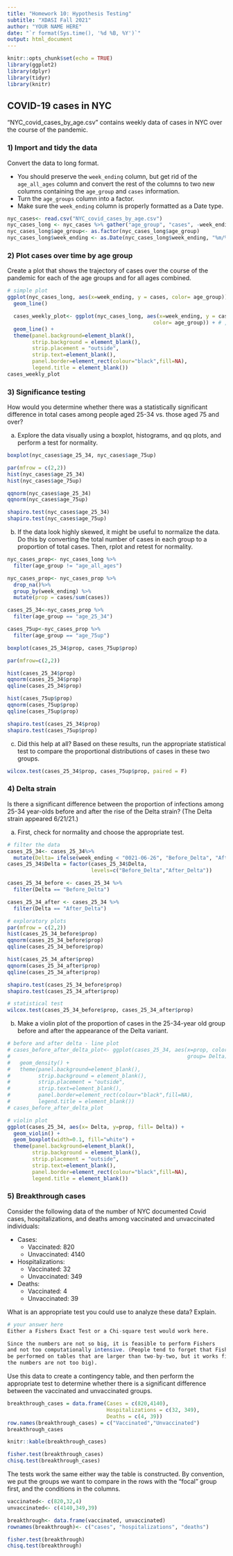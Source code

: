 ```yaml
---
title: "Homework 10: Hypothesis Testing"
subtitle: "XDASI Fall 2021"
author: "YOUR NAME HERE"
date: "`r format(Sys.time(), '%d %B, %Y')`"
output: html_document
---
```


```r
knitr::opts_chunk$set(echo = TRUE)
library(ggplot2)
library(dplyr)
library(tidyr)
library(knitr)
```

## COVID-19 cases in NYC

"NYC_covid_cases_by_age.csv" contains weekly data of cases in NYC over the course of the pandemic. 

### 1) Import and tidy the data

Convert the data to long format.

  + You should preserve the `week_ending` column, but get rid of the `age_all_ages` column and convert the rest of the columns to two new columns containing the `age_group` and `cases` information.
  + Turn the `age_groups` column into a factor.
  + Make sure the `week_ending` column is properly formatted as a Date type.
  
```r

nyc_cases<- read.csv("NYC_covid_cases_by_age.csv")
nyc_cases_long <- nyc_cases %>% gather("age_group", "cases", -week_ending)
nyc_cases_long$age_group<- as.factor(nyc_cases_long$age_group)
nyc_cases_long$week_ending <- as.Date(nyc_cases_long$week_ending, "%m/%d/%Y")
```


### 2) Plot cases over time by age group

Create a plot that shows the trajectory of cases over the course of the pandemic for each of the age groups and for all ages combined.

```r
# simple plot
ggplot(nyc_cases_long, aes(x=week_ending, y = cases, color= age_group)) +
  geom_line()

  cases_weekly_plot<- ggplot(nyc_cases_long, aes(x=week_ending, y = cases, 
                                               color= age_group)) + # , group= age_group)
  geom_line() +
  theme(panel.background=element_blank(), 
        strip.background = element_blank(),
        strip.placement = "outside",
        strip.text=element_blank(),
        panel.border=element_rect(colour="black",fill=NA),
        legend.title = element_blank())  
cases_weekly_plot

```


### 3) Significance testing

How would you determine whether there was a statistically significant difference in total cases among people aged 25-34 vs. those aged 75 and over?  

a) Explore the data visually using a boxplot, histograms, and qq plots, and perform a test for normality.

```r
boxplot(nyc_cases$age_25_34, nyc_cases$age_75up)

par(mfrow = c(2,2))
hist(nyc_cases$age_25_34)
hist(nyc_cases$age_75up)

qqnorm(nyc_cases$age_25_34)
qqnorm(nyc_cases$age_75up)

shapiro.test(nyc_cases$age_25_34)  
shapiro.test(nyc_cases$age_75up)
```


b) If the data look highly skewed, it might be useful to normalize the data. Do this by converting the total number of cases in each group to a proportion of total cases. Then, rplot and retest for normality.

```r
nyc_cases_prop<- nyc_cases_long %>%
  filter(age_group != "age_all_ages")

nyc_cases_prop<- nyc_cases_prop %>%
  drop_na()%>%
  group_by(week_ending) %>% 
  mutate(prop = cases/sum(cases))

cases_25_34<-nyc_cases_prop %>%
  filter(age_group == "age_25_34")

cases_75up<-nyc_cases_prop %>%
  filter(age_group == "age_75up")

boxplot(cases_25_34$prop, cases_75up$prop)

par(mfrow=c(2,2))

hist(cases_25_34$prop)
qqnorm(cases_25_34$prop)
qqline(cases_25_34$prop)

hist(cases_75up$prop)
qqnorm(cases_75up$prop)
qqline(cases_75up$prop)

shapiro.test(cases_25_34$prop) 
shapiro.test(cases_75up$prop)
```

c) Did this help at all? Based on these results, run the appropriate statistical test to compare the proportional distributions of cases in these two groups.

```r
wilcox.test(cases_25_34$prop, cases_75up$prop, paired = F)
```

### 4) Delta strain

Is there a significant difference between the proportion of infections among 25-34 year-olds before and after the rise of the Delta strain? (The Delta strain appeared 6/21/21.)

a) First, check for normality and choose the appropriate test.

```r
# filter the data
cases_25_34<- cases_25_34%>%
  mutate(Delta= ifelse(week_ending < "0021-06-26", "Before_Delta", "After_Delta"))
cases_25_34$Delta = factor(cases_25_34$Delta,
                           levels=c("Before_Delta","After_Delta"))

cases_25_34_before <- cases_25_34 %>%
  filter(Delta == "Before_Delta")

cases_25_34_after <- cases_25_34 %>%
  filter(Delta == "After_Delta")

# exploratory plots
par(mfrow = c(2,2))
hist(cases_25_34_before$prop)
qqnorm(cases_25_34_before$prop)
qqline(cases_25_34_before$prop)

hist(cases_25_34_after$prop)
qqnorm(cases_25_34_after$prop)
qqline(cases_25_34_after$prop)

shapiro.test(cases_25_34_before$prop) 
shapiro.test(cases_25_34_after$prop) 

# statistical test
wilcox.test(cases_25_34_before$prop, cases_25_34_after$prop)

```

b) Make a violin plot of the proportion of cases in the 25-34-year old group before and after the appearance of the Delta variant.

```r

# before and after delta - line plot
# cases_before_after_delta_plot<- ggplot(cases_25_34, aes(x=prop, color= Delta,
#                                                         group= Delta))+
#   geom_density() +
#   theme(panel.background=element_blank(), 
#         strip.background = element_blank(),
#         strip.placement = "outside",
#         strip.text=element_blank(),
#         panel.border=element_rect(colour="black",fill=NA),
#         legend.title = element_blank())  
# cases_before_after_delta_plot

# violin plot
ggplot(cases_25_34, aes(x= Delta, y=prop, fill= Delta)) +
  geom_violin() +
  geom_boxplot(width=0.1, fill="white") +
  theme(panel.background=element_blank(), 
        strip.background = element_blank(),
        strip.placement = "outside",
        strip.text=element_blank(),
        panel.border=element_rect(colour="black",fill=NA),
        legend.title = element_blank())  
```


### 5) Breakthrough cases

Consider the following data of the number of NYC documented Covid cases, hospitalizations, and deaths among vaccinated and unvaccinated individuals:

+ Cases:
  + Vaccinated: 820
  + Unvaccinated: 4140  

+ Hospitalizations:
  + Vaccinated: 32
  + Unvaccinated: 349

+ Deaths:
  + Vaccinated: 4
  + Unvaccinated: 39


What is an appropriate test you could use to analyze these data? Explain.

```r
# your answer here
Either a Fishers Exact Test or a Chi-square test would work here.

Since the numbers are not so big, it is feasible to perform Fishers 
and not too computationally intensive. (People tend to forget that Fishers can
be performed on tables that are larger than two-by-two, but it works fine when
the numbers are not too big).
```


Use this data to create a contingency table, and then perform the appropriate test to determine whether there is a significant difference between the vaccinated and unvaccinated groups.

```r
breakthrough_cases = data.frame(Cases = c(820,4140),
                                Hospitalizations = c(32, 349),
                                Deaths = c(4, 39))
row.names(breakthrough_cases) = c("Vaccinated","Unvaccinated")
breakthrough_cases

knitr::kable(breakthrough_cases)

fisher.test(breakthrough_cases)
chisq.test(breakthrough_cases)
```

The tests work the same either way the table is constructed. By convention, we put the groups we want to compare in the rows with the "focal" group first, and the conditions in the columns.

```r
vaccinated<- c(820,32,4)
unvaccinated<- c(4140,349,39)

breakthrough<- data.frame(vaccinated, unvaccinated)
rownames(breakthrough)<- c("cases", "hospitalizations", "deaths")

fisher.test(breakthrough)
chisq.test(breakthrough)
```








